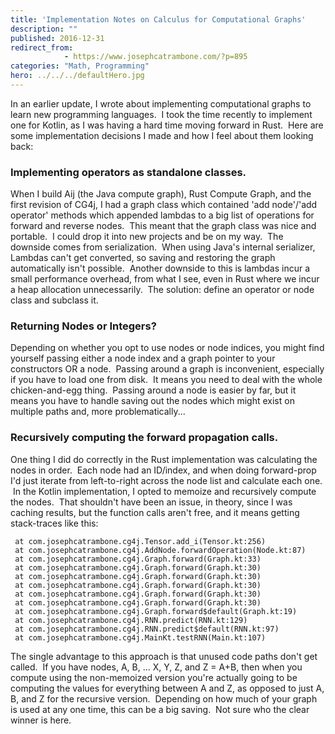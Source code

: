 ```yaml
---
title: 'Implementation Notes on Calculus for Computational Graphs'
description: ""
published: 2016-12-31
redirect_from: 
            - https://www.josephcatrambone.com/?p=895
categories: "Math, Programming"
hero: ../../../defaultHero.jpg
---
```

In an earlier update, I wrote about implementing computational graphs to learn new programming languages.  I took the time recently to implement one for Kotlin, as I was having a hard time moving forward in Rust.  Here are some implementation decisions I made and how I feel about them looking back:

### Implementing operators as standalone classes.

When I build Aij (the Java compute graph), Rust Compute Graph, and the first revision of CG4j, I had a graph class which contained 'add node'/'add operator' methods which appended lambdas to a big list of operations for forward and reverse nodes.  This meant that the graph class was nice and portable.  I could drop it into new projects and be on my way.  The downside comes from serialization.  When using Java's internal serializer, Lambdas can't get converted, so saving and restoring the graph automatically isn't possible.  Another downside to this is lambdas incur a small performance overhead, from what I see, even in Rust where we incur a heap allocation unnecessarily.  The solution: define an operator or node class and subclass it.

### Returning Nodes or Integers?

Depending on whether you opt to use nodes or node indices, you might find yourself passing either a node index and a graph pointer to your constructors OR a node.  Passing around a graph is inconvenient, especially if you have to load one from disk.  It means you need to deal with the whole chicken-and-egg thing.  Passing around a node is easier by far, but it means you have to handle saving out the nodes which might exist on multiple paths and, more problematically...

### Recursively computing the forward propagation calls.

One thing I did do correctly in the Rust implementation was calculating the nodes in order.  Each node had an ID/index, and when doing forward-prop I'd just iterate from left-to-right across the node list and calculate each one.  In the Kotlin implementation, I opted to memoize and recursively compute the nodes.  That shouldn't have been an issue, in theory, since I was caching results, but the function calls aren't free, and it means getting stack-traces like this:

```
 at com.josephcatrambone.cg4j.Tensor.add_i(Tensor.kt:256)
 at com.josephcatrambone.cg4j.AddNode.forwardOperation(Node.kt:87)
 at com.josephcatrambone.cg4j.Graph.forward(Graph.kt:33)
 at com.josephcatrambone.cg4j.Graph.forward(Graph.kt:30)
 at com.josephcatrambone.cg4j.Graph.forward(Graph.kt:30)
 at com.josephcatrambone.cg4j.Graph.forward(Graph.kt:30)
 at com.josephcatrambone.cg4j.Graph.forward(Graph.kt:30)
 at com.josephcatrambone.cg4j.Graph.forward(Graph.kt:30)
 at com.josephcatrambone.cg4j.Graph.forward$default(Graph.kt:19)
 at com.josephcatrambone.cg4j.RNN.predict(RNN.kt:129)
 at com.josephcatrambone.cg4j.RNN.predict$default(RNN.kt:97)
 at com.josephcatrambone.cg4j.MainKt.testRNN(Main.kt:107)
```

The single advantage to this approach is that unused code paths don't get called.  If you have nodes, A, B, ... X, Y, Z, and Z = A+B, then when you compute using the non-memoized version you're actually going to be computing the values for everything between A and Z, as opposed to just A, B, and Z for the recursive version.  Depending on how much of your graph is used at any one time, this can be a big saving.  Not sure who the clear winner is here.
